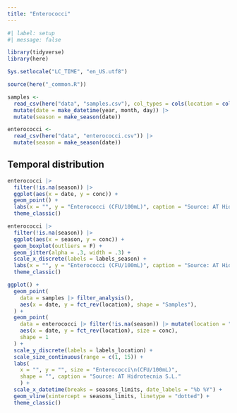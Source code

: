 ```yaml
---
title: "Enterococci"
---
```


```r
#| label: setup
#| message: false

library(tidyverse)
library(here)

Sys.setlocale("LC_TIME", "en_US.utf8")

source(here("_common.R"))

samples <- 
  read_csv(here("data", "samples.csv"), col_types = cols(location = col_factor(levels = locations))) |>
  mutate(date = make_datetime(year, month, day)) |> 
  mutate(season = make_season(date))

enterococci <- 
  read_csv(here("data", "enterococci.csv")) |> 
  mutate(season = make_season(date))
```

## Temporal distribution

```r
enterococci |> 
  filter(!is.na(season)) |> 
  ggplot(aes(x = date, y = conc)) +
  geom_point() +
  labs(x = "", y = "Enterococci (CFU/100mL)", caption = "Source: AT Hidrotecnia S.L.") +
  theme_classic()
```

```r
enterococci |> 
  filter(!is.na(season)) |> 
  ggplot(aes(x = season, y = conc)) +
  geom_boxplot(outliers = F) +
  geom_jitter(alpha = .3, width = .3) +
  scale_x_discrete(labels = labels_season) +
  labs(x = "", y = "Enterococci (CFU/100mL)", caption = "Source: AT Hidrotecnia S.L.") +
  theme_classic()
```

```r
ggplot() +
  geom_point(
    data = samples |> filter_analysis(),
    aes(x = date, y = fct_rev(location), shape = "Samples"),
  ) +
  geom_point(
    data = enterococci |> filter(!is.na(season)) |> mutate(location = "Confital_1"),
    aes(x = date, y = fct_rev(location), size = conc),
    shape = 1
  ) +
  scale_y_discrete(labels = labels_location) +
  scale_size_continuous(range = c(1, 15)) +
  labs(
    x = "", y = "", size = "Enterococci\n(CFU/100mL)",
    shape = "", caption = "Source: AT Hidrotecnia S.L."
    ) +
  scale_x_datetime(breaks = seasons_limits, date_labels = "%b %Y") +
  geom_vline(xintercept = seasons_limits, linetype = "dotted") +
  theme_classic()
```